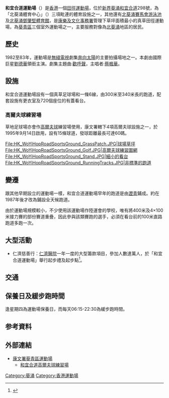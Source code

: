 {{expand|time=2007-09-26T20:20:59Z}}
{{noteTA
|G1=Unit
}}
{{Infobox venue
|name = 和宜合道運動場<br>Wo Yi Hop Road Sports Ground
|nickname =
|image = [[File:HK_WoYiHopRoadSportsGround.JPG|center]]
|caption =
|coordinates = {{Coord|22.373856|114.136974|type:landmark|display=inline}}
|location = {{HKG}}[[新界|新界]][[葵青區|葵青區]][[葵涌|葵涌]][[和宜合道|和宜合道]]298號
|built =
|opened = {{start date and age|1978|11|12}}
|owner = [[香港特區政府|香港特區政府]]
|operator = [[康樂及文化事務署|康樂及文化事務署]]
|surface = [[草地|草地]]
|tenants = [[香港專業教育學院黃克競分校|黃克競足球院隊]]
|seating_capacity = 700
|dimensions =
}}
'''和宜合道運動場'''（'''{{lang-en|Wo Yi Hop Road Sports Ground}}'''）是[[香港|香港]]一個[[田徑|田徑]][[運動場|運動場]]，位於[[新界|新界]][[葵涌|葵涌]][[和宜合道|和宜合道]]298號，為「北葵涌體育中心」（{{lang|en|North Kwai Chung Sports Centre}}）三項毗連的體育設施之一，其他還有[[北葵涌賽馬會游泳池|北葵涌賽馬會游泳池]]及[[北葵涌鄧肇堅體育館|北葵涌鄧肇堅體育館]]，是[[康樂及文化事務署|康樂及文化事務署]]管理下草坪面積最小的真草田徑運動場，為[[葵青區|葵青區]]三個室外運動場之一，主要服務對像為[[北葵涌|北葵涌]]地區的居民。

==歷史==
1982至83年，運動場是[[無綫電視|無綫電視]]劇集[[奔向太陽|奔向太陽]]的主要拍攝場地之一。本劇由國際巨星[[劉德華|劉德華]]領銜主演。劇集主題曲:[[歡呼聲|歡呼聲]]，主唱者:[[蔡楓華|蔡楓華]]。

== 設施 ==
和宜合道運動場設有一個真草足球場和一條6線，由300米至340米長的跑道，配套設施有更衣室及720個座位的有蓋看台。

=== 高爾夫球練習場 ===
{{main|和宜合道高爾夫球練習場}}
草地足球場亦會作[[高爾夫球|高爾夫球]]練習場使用，康文署轄下4項高爾夫球設施之一，於1995年9月14日啟用，設有15條球道，發球距離最長可達60碼。

<gallery>
File:HK_WoYiHopRoadSportsGround_GrassPatch.JPG|球場草坪
File:HK_WoYiHopRoadSportsGround_Golf.JPG|高爾夫球練習圍網
File:HK_WoYiHopRoadSportsGround_Stand.JPG|細小的看台
File:HK_WoYiHopRoadSportsGround_RunningTracks.JPG|非標準的跑道
</gallery>

== 變遷 ==
跟其他早期設立的運動場一樣，和宜合道運動場早年的跑道是由[[瀝青|瀝青]]鋪成。約在1987年後才改為鋪設全天候跑道。

由於運動場規模較小，不少使用該運動場作陸運會的學校，唯有將400米及4×100米接力賽的部份賽道重疊，因此參與該類賽跑的選手，必須在看台前的100米直路跑道多跑一次。

== 大型活動 ==
* 仁濟慈善行：[[仁濟醫院_(香港)|仁濟醫院]]一年一度的大型籌款項目，參加人數達萬人，於「和宜合道運動場」舉行起步禮及起步點<ref>{{Cite web |url=http://www.yanchai.org.hk/html/walk2006.htm |title=「仁濟慈善行2006」 |accessdate=2007-08-21 |archive-date=2007-09-29 |archive-url=https://web.archive.org/web/20070929031330/http://www.yanchai.org.hk/html/walk2006.htm |dead-url=yes }}</ref>。

==交通==
{{參見|梨木樹#交通}}

== 保養日及緩步跑時間 ==
逢星期四為運動場保養日，而每天06:15-22:30為緩步跑時間。

==参考資料==
{{Reflist}}

== 外部連結 ==
*[https://www.lcsd.gov.hk/clpss/tc/webApp/Facility/Details.do?ftid=38&did=5 康文署葵青區運動場]{{Wayback|url=https://www.lcsd.gov.hk/clpss/tc/webApp/Facility/Details.do?ftid=38&did=5 |date=20201031001343 }}
** [https://www.lcsd.gov.hk/tc/golf/woyihop.html 和宜合道高爾夫球練習場]{{Wayback|url=https://www.lcsd.gov.hk/tc/golf/woyihop.html |date=20200810192711 }}

{{香港運動場}}

[[Category:葵涌|Category:葵涌]]
[[Category:香港運動場|Category:香港運動場]]